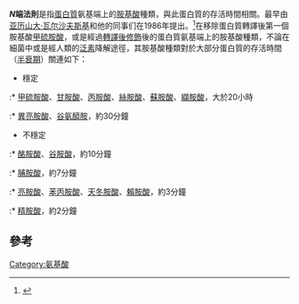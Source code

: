 '''''N''端法則'''是指[[蛋白質|蛋白質]]氨基端上的[[胺基酸|胺基酸]]種類，與此蛋白質的存活時間相關。最早由[[亚历山大·瓦尔沙夫斯基|亚历山大·瓦尔沙夫斯基]]和他的同事们在1986年提出。<ref name=Bachmair>{{Cite journal|authors=Bachmair A, Finley D, Varshavsky A. |title=In vivo half-life of a protein is a function of its amino-terminal residue |journal=Science |volume=234|issue=4773|pages=179–186 |year=1986 |pmid=3018930 |doi=10.1126/science.3018930}}</ref>在移除蛋白質轉譯後第一個胺基酸[[甲硫胺酸|甲硫胺酸]]，或是經過[[轉譯後修飾|轉譯後修飾]]後的蛋白質氨基端上的胺基酸種類，不論在細菌中或是經人類的[[泛素|泛素]]降解途徑，其胺基酸種類對於大部分蛋白質的存活時間（[[半衰期|半衰期]]）關連如下：
* 穩定
:* [[甲硫胺酸|甲硫胺酸]]、[[甘胺酸|甘胺酸]]、[[丙胺酸|丙胺酸]]、[[絲胺酸|絲胺酸]]、[[蘇胺酸|蘇胺酸]]、[[纈胺酸|纈胺酸]]，大於20小時
:* [[異亮胺酸|異亮胺酸]]、[[谷氨醯胺|谷氨醯胺]]，約30分鐘
* 不穩定
:* [[酪胺酸|酪胺酸]]、[[谷胺酸|谷胺酸]]，約10分鐘
:* [[脯胺酸|脯胺酸]]，約7分鐘
:* [[亮胺酸|亮胺酸]]、[[苯丙胺酸|苯丙胺酸]]、[[天冬胺酸|天冬胺酸]]、[[賴胺酸|賴胺酸]]，約3分鐘
:* [[精胺酸|精胺酸]]，約2分鐘

==參考==
{{Reflist}}

[[Category:氨基酸|Category:氨基酸]]